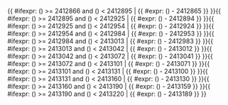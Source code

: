 <includeonly>{{ #ifexpr: ({{{1}}}) >= 2412866 and ({{{1}}}) < 2412895 | {{ #expr: ({{{1}}}) - 2412865 }} }}{{ #ifexpr: ({{{1}}}) >= 2412895 and ({{{1}}}) < 2412925 | {{ #expr: ({{{1}}}) - 2412894 }} }}{{ #ifexpr: ({{{1}}}) >= 2412925 and ({{{1}}}) < 2412954 | {{ #expr: ({{{1}}}) - 2412924 }} }}{{ #ifexpr: ({{{1}}}) >= 2412954 and ({{{1}}}) < 2412984 | {{ #expr: ({{{1}}}) - 2412953 }} }}{{ #ifexpr: ({{{1}}}) >= 2412984 and ({{{1}}}) < 2413013 | {{ #expr: ({{{1}}}) - 2412983 }} }}{{ #ifexpr: ({{{1}}}) >= 2413013 and ({{{1}}}) < 2413042 | {{ #expr: ({{{1}}}) - 2413012 }} }}{{ #ifexpr: ({{{1}}}) >= 2413042 and ({{{1}}}) < 2413072 | {{ #expr: ({{{1}}}) - 2413041 }} }}{{ #ifexpr: ({{{1}}}) >= 2413072 and ({{{1}}}) < 2413101 | {{ #expr: ({{{1}}}) - 2413071 }} }}{{ #ifexpr: ({{{1}}}) >= 2413101 and ({{{1}}}) < 2413131 | {{ #expr: ({{{1}}}) - 2413100 }} }}{{ #ifexpr: ({{{1}}}) >= 2413131 and ({{{1}}}) < 2413160 | {{ #expr: ({{{1}}}) - 2413130 }} }}{{ #ifexpr: ({{{1}}}) >= 2413160 and ({{{1}}}) < 2413190 | {{ #expr: ({{{1}}}) - 2413159 }} }}{{ #ifexpr: ({{{1}}}) >= 2413190 and ({{{1}}}) < 2413220 | {{ #expr: ({{{1}}}) - 2413189 }} }}</includeonly><noinclude>{{Chinese calendar/doc}}

[[Category:中國農曆模板|{{PAGENAME}}]]


</noinclude>
